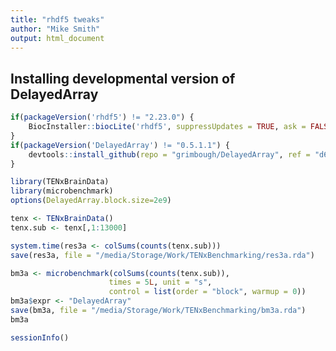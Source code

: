 ```yaml
---
title: "rhdf5 tweaks"
author: "Mike Smith"
output: html_document
---
```


## Installing developmental version of **DelayedArray**
 
```r

if(packageVersion('rhdf5') != "2.23.0") {
    BiocInstaller::biocLite('rhdf5', suppressUpdates = TRUE, ask = FALSE)
}
if(packageVersion('DelayedArray') != "0.5.1.1") {
    devtools::install_github(repo = "grimbough/DelayedArray", ref = "d61695b",  quiet = TRUE, force = TRUE)
}
```

```r
library(TENxBrainData)
library(microbenchmark)
options(DelayedArray.block.size=2e9)
```

```r
tenx <- TENxBrainData()
tenx.sub <- tenx[,1:13000]
```

```r
system.time(res3a <- colSums(counts(tenx.sub)))
save(res3a, file = "/media/Storage/Work/TENxBenchmarking/res3a.rda")
```

```r
bm3a <- microbenchmark(colSums(counts(tenx.sub)), 
                      times = 5L, unit = "s",
                      control = list(order = "block", warmup = 0))
bm3a$expr <- "DelayedArray"
save(bm3a, file = "/media/Storage/Work/TENxBenchmarking/bm3a.rda")
bm3a
```

```r
sessionInfo()
```